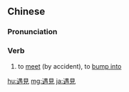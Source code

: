{{also|遇见}}
==Chinese==
{{zh-forms|s=遇见}}

===Pronunciation===
{{zh-pron
|m=yùjiàn
|c=jyu6 gin3
|mn=qz,xm:gū-kiàn/zz:gī-kiàn/qz:bū-kìⁿ
|cat=v
}}

===Verb===
{{zh-verb}}
# to [[meet]] (by accident), to [[bump into]]

[[hu:遇見]]
[[mg:遇見]]
[[ja:遇見]]